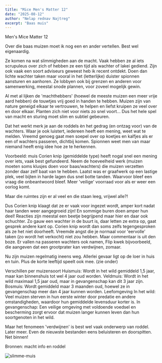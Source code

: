 ```yaml
---
title: "Mice Men's Matter 12"
date: "2025-08-12"
author: "Nelap rednav Najtreg"
excerpt: "Baas muis"
---
```


Men's Mice Matter 12

Over die baas muizen moet ik nog een en ander vertellen. Best wel eigenaardig.

Ze komen na wat slimmigheden aan de macht. Vaak hebben ze al iets scrupuleus over zich of hebben ze een tijd als wachter of lakei gediend. 
Zijn ook vaak een soort adviseurs geweest heb ik recent ontdekt. 
Doen dan lichte wachter taken maar vooral in het (letterlijke) duister spionnen aansturen en aanhoren. 
Ze lobbyen ook bij grenzen en anderen voor samenwerking, meestal snode plannen, voor zoveel mogelijk gewin.

Al met al lijken de 'machthebbers' (hoewel de meeste muizen een meer vrije aard hebben) de touwtjes vrij goed in handen te hebben. 
Muizen zijn van nature geneigd elkaar te vertrouwen, te helpen en liefst kruipen ze veel over en door elkaar. 
Planten zich niet voor niets zo snel voort...
Dus het hele spel van macht en sturing moet slim en subtiel gebeuren.

Dat het werkt merk je aan de roddels èn het gedrag (en ontzag voor) van de wachters.
Waar je ook luistert, iedereen heeft een mening, weet wat te melden. 
Vreemd genoeg gaat men soepel over op koetjes en kalfjes als er een of wachters passeren, dichtbij komen.
Spionnen weet men van maar niemand heeft enig idee hoe ze te herkennen.

Voorbeeld:
muis Corien knip (gemiddelde type) heeft nogal snel een mening over iets, vaak best gefundeerd. 
Neem de hoeveelheid werk (muizen moeten soms klusjes doen voor baas/wachters) die muizen verzetten zonder daar zelf baat van te hebben. 
Laatst was er graafwerk op een lastige plek, veel bijten in harde lagen dus snel botte tanden. 
Waarvoor bleef een vraag die onbeantwoord bleef. Meer 'veilige' voorraad voor als er weer een oorlog komt. 

Maar die ruimtes zijn er al veel en die staan leeg, vrijwel alle?!

Dus Corien knip klaagt dat ze er vaak voor ingezet wordt, amper kort nadat haar tanden weer aangegroeid zijn! 
En sommige buren doen amper hun deel! Reacties zijn meestal een beetje begrijpend maar hier en daar ook schuchter. 
Zo gauw een wachter in de buurt is, daar letten ze extra op, gaat gesprek andere kant op.
Corien knip wordt dan soms zelfs tegengesproken als ze het niet doorheeft. 
Vreemde angst die je normaal voor 'eervolle' taken (zo wordt het verkocht) niet zou hebben. 
Maar commentaar is uit den boze. Er vallen na passeren wachters ook namen, Flip kwek bijvoorbeeld, die aangeven dat een grootprater kan verdwijnen, zomaar.

Nu zijn muizen regelmatig ineens weg. Allerlei gevaar ligt op de loer in huis en tuin. Plus de korte leeftijd  speelt ook mee. (zie onder)

Verschillen per muizensoort
Huismuis:
Wordt in het wild gemiddeld 1,5 jaar, maar kan binnenshuis tot wel 4 jaar oud worden.
Veldmuis:
Wordt in het wild maximaal 1,5 jaar oud, maar in gevangenschap kan dit 3 jaar zijn.
Bosmuis:
Wordt gemiddeld maar 3 maanden oud, hoewel ze in gevangenschap meer dan 4 jaar kunnen worden.
Leefomgeving
In het wild:
Veel muizen sterven in hun eerste winter door predatie en andere omstandigheden, waardoor hun gemiddelde levensduur korter is.
In gevangenschap:
Een veilige omgeving met voldoende voedsel en bescherming zorgt ervoor dat muizen langer kunnen leven dan hun soortgenoten in het wild.

Maar het fenomeen 'verdwijnen' is best wel vaak onderwerp van roddel. Later meer.
Even de nieuwste bestanden eens beluisteren en doorspitten. Net  binnen!

Bronnen: macht info en roddel

![slimme-muis](/1muis-smart79.jpg)
